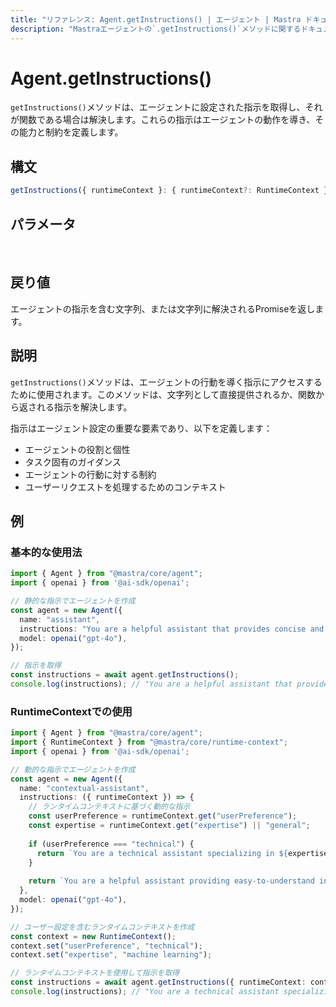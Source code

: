 ```yaml
---
title: "リファレンス: Agent.getInstructions() | エージェント | Mastra ドキュメント"
description: "Mastraエージェントの`.getInstructions()`メソッドに関するドキュメント。エージェントの動作を導く指示を取得します。"
---
```


# Agent.getInstructions()

`getInstructions()`メソッドは、エージェントに設定された指示を取得し、それが関数である場合は解決します。これらの指示はエージェントの動作を導き、その能力と制約を定義します。

## 構文

```typescript
getInstructions({ runtimeContext }: { runtimeContext?: RuntimeContext } = {}): string | Promise<string>
```

## パラメータ

<br />
<PropertiesTable
  content={[
    {
      name: "runtimeContext",
      type: "RuntimeContext",
      isOptional: true,
      description: "依存性注入とコンテキスト情報のためのランタイムコンテキスト。",
    },
  ]}
/>

## 戻り値

エージェントの指示を含む文字列、または文字列に解決されるPromiseを返します。

## 説明

`getInstructions()`メソッドは、エージェントの行動を導く指示にアクセスするために使用されます。このメソッドは、文字列として直接提供されるか、関数から返される指示を解決します。

指示はエージェント設定の重要な要素であり、以下を定義します：
- エージェントの役割と個性
- タスク固有のガイダンス
- エージェントの行動に対する制約
- ユーザーリクエストを処理するためのコンテキスト

## 例

### 基本的な使用法

```typescript
import { Agent } from "@mastra/core/agent";
import { openai } from '@ai-sdk/openai';

// 静的な指示でエージェントを作成
const agent = new Agent({
  name: "assistant",
  instructions: "You are a helpful assistant that provides concise and accurate information.",
  model: openai("gpt-4o"),
});

// 指示を取得
const instructions = await agent.getInstructions();
console.log(instructions); // "You are a helpful assistant that provides concise and accurate information."
```

### RuntimeContextでの使用

```typescript
import { Agent } from "@mastra/core/agent";
import { RuntimeContext } from "@mastra/core/runtime-context";
import { openai } from '@ai-sdk/openai';

// 動的な指示でエージェントを作成
const agent = new Agent({
  name: "contextual-assistant",
  instructions: ({ runtimeContext }) => {
    // ランタイムコンテキストに基づく動的な指示
    const userPreference = runtimeContext.get("userPreference");
    const expertise = runtimeContext.get("expertise") || "general";
    
    if (userPreference === "technical") {
      return `You are a technical assistant specializing in ${expertise}. Provide detailed technical explanations.`;
    }
    
    return `You are a helpful assistant providing easy-to-understand information about ${expertise}.`;
  },
  model: openai("gpt-4o"),
});

// ユーザー設定を含むランタイムコンテキストを作成
const context = new RuntimeContext();
context.set("userPreference", "technical");
context.set("expertise", "machine learning");

// ランタイムコンテキストを使用して指示を取得
const instructions = await agent.getInstructions({ runtimeContext: context });
console.log(instructions); // "You are a technical assistant specializing in machine learning. Provide detailed technical explanations."
```
